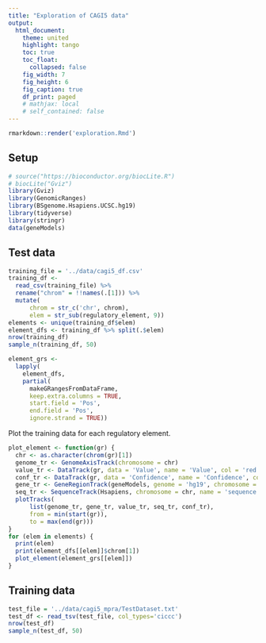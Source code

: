 ```yaml
---
title: "Exploration of CAGI5 data"
output:
  html_document:
    theme: united
    highlight: tango
    toc: true
    toc_float:
      collapsed: false
    fig_width: 7
    fig_height: 6
    fig_caption: true
    df_print: paged
    # mathjax: local
    # self_contained: false
---
```


```r
rmarkdown::render('exploration.Rmd')
```

## Setup
```r
# source("https://bioconductor.org/biocLite.R")
# biocLite("Gviz")
library(Gviz)
library(GenomicRanges)
library(BSgenome.Hsapiens.UCSC.hg19)
library(tidyverse)
library(stringr)
data(geneModels)
```


## Test data
```r
training_file = '../data/cagi5_df.csv'
training_df <-
  read_csv(training_file) %>%
  rename("chrom" = !!names(.[1])) %>%
  mutate(
      chrom = str_c('chr', chrom),
      elem = str_sub(regulatory_element, 9))
elements <- unique(training_df$elem)
element_dfs <- training_df %>% split(.$elem)
nrow(training_df)
sample_n(training_df, 50)
```

```r
element_grs <-
  lapply(
    element_dfs,
    partial(
      makeGRangesFromDataFrame,
      keep.extra.columns = TRUE,
      start.field = 'Pos',
      end.field = 'Pos',
      ignore.strand = TRUE))
```

Plot the training data for each regulatory element.
```r
plot_element <- function(gr) {
  chr <- as.character(chrom(gr)[1])
  genome_tr <- GenomeAxisTrack(chromosome = chr)
  value_tr <- DataTrack(gr, data = 'Value', name = 'Value', col = 'red')
  conf_tr <- DataTrack(gr, data = 'Confidence', name = 'Confidence', col = 'blue')
  gene_tr <- GeneRegionTrack(geneModels, genome = 'hg19', chromosome = chr, name = "genes")
  seq_tr <- SequenceTrack(Hsapiens, chromosome = chr, name = 'sequence')
  plotTracks(
      list(genome_tr, gene_tr, value_tr, seq_tr, conf_tr),
      from = min(start(gr)),
      to = max(end(gr)))
}
for (elem in elements) {
  print(elem)
  print(element_dfs[[elem]]$chrom[1])
  plot_element(element_grs[[elem]])
}
```



## Training data
```r
test_file = '../data/cagi5_mpra/TestDataset.txt'
test_df <- read_tsv(test_file, col_types='ciccc')
nrow(test_df)
sample_n(test_df, 50)
```

